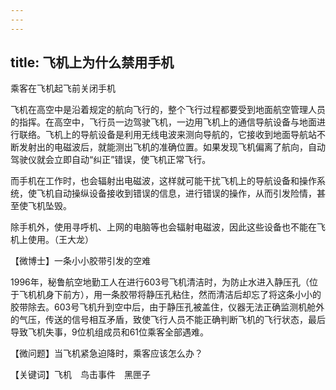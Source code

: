 ```yaml
---
---
---
```

title: 飞机上为什么禁用手机
---




乘客在飞机起飞前关闭手机



飞机在高空中是沿着规定的航向飞行的，整个飞行过程都要受到地面航空管理人员的指挥。在高空中，飞行员一边驾驶飞机，一边用飞机上的通信导航设备与地面进行联络。飞机上的导航设备是利用无线电波来测向导航的，它接收到地面导航站不断发射出的电磁波后，就能测出飞机的准确位置。如果发现飞机偏离了航向，自动驾驶仪就会立即自动“纠正”错误，使飞机正常飞行。

而手机在工作时，也会辐射出电磁波，这样就可能干扰飞机上的导航设备和操作系统，使飞机自动操纵设备接收到错误的信息，进行错误的操作，从而引发险情，甚至使飞机坠毁。

除手机外，使用寻呼机、上网的电脑等也会辐射电磁波，因此这些设备也不能在飞机上使用。（王大龙）





【微博士】一条小小胶带引发的空难

1996年，秘鲁航空地勤工人在进行603号飞机清洁时，为防止水进入静压孔（位于飞机机身下前方），用一条胶带将静压孔粘住，然而清洁后却忘了将这条小小的胶带除去。603号飞机升到空中后，由于静压孔被盖住，仪器无法正确监测机舱外的气压，传送的信号相互矛盾，致使飞行人员不能正确判断飞机的飞行状态，最后导致飞机失事，9位机组成员和61位乘客全部遇难。

【微问题】当飞机紧急迫降时，乘客应该怎么办？

【关键词】飞机　鸟击事件　黑匣子